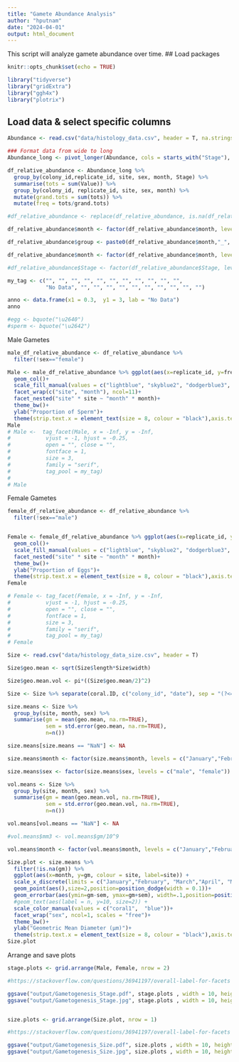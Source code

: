 ```yaml
---
title: "Gamete Abundance Analysis"
author: "hputnam"
date: "2024-04-01"
output: html_document
---
```


This script will analyze gamete abundance over time. 
## Load packages 
```r
knitr::opts_chunk$set(echo = TRUE)

library("tidyverse")
library("gridExtra")
library("ggh4x")
library("plotrix")

```

## Load data & select specific columns 
```r
Abundance <- read.csv("data/histology_data.csv", header = T, na.strings = c("", "NA"))

### Format data from wide to long 
Abundance_long <- pivot_longer(Abundance, cols = starts_with("Stage"), names_to = "Stage", values_to = "Value")

df_relative_abundance <- Abundance_long %>%
  group_by(colony_id,replicate_id, site, sex, month, Stage) %>%
  summarise(tots = sum(Value)) %>%
  group_by(colony_id, replicate_id, site, sex, month) %>%
  mutate(grand.tots = sum(tots)) %>%
  mutate(freq = tots/grand.tots) 

#df_relative_abundance <- replace(df_relative_abundance, is.na(df_relative_abundance), 0)

df_relative_abundance$month <- factor(df_relative_abundance$month, levels = c("January","February", "March","April", "May","June", "July", "August", "September","October",  "November"))

df_relative_abundance$group <- paste0(df_relative_abundance$month,"_", df_relative_abundance$colony_id)

df_relative_abundance$month <- factor(df_relative_abundance$month, levels = c("January","February", "March","April", "May","June", "July", "August", "September","October",  "November"))

#df_relative_abundance$Stage <- factor(df_relative_abundance$Stage, levels = c("StageI","StageII","StageIII","StageIV"))

my_tag <- c("", "", "", "", "", "", "", "", "", "", "",
            "No Data", "", "", "", "", "", "", "", "", "", "")

anno <- data.frame(x1 = 0.3,  y1 = 3, lab = "No Data")
anno

#egg <- bquote("\u2640")
#sperm <- bquote("\u2642")

```

Male Gametes
```r
male_df_relative_abundance <- df_relative_abundance %>%
  filter(!sex=="female")

Male <- male_df_relative_abundance %>% ggplot(aes(x=replicate_id, y=freq, group=Stage, fill=Stage)) +
  geom_col()+
  scale_fill_manual(values = c("lightblue", "skyblue2", "dodgerblue3", "blue"))+
  facet_wrap(c("site", "month"), ncol=11)+
  facet_nested("site" * site ~ "month" * month)+
  theme_bw()+
  ylab("Proportion of Sperm")+
  theme(strip.text.x = element_text(size = 8, colour = "black"),axis.text.x=element_blank(), legend.position = "top", axis.title.x=element_blank())
Male
# Male <-  tag_facet(Male, x = -Inf, y = -Inf, 
#           vjust = -1, hjust = -0.25,
#           open = "", close = "",
#           fontface = 1,
#           size = 3,
#           family = "serif",
#           tag_pool = my_tag)
# 
# Male
```

Female Gametes
```r
female_df_relative_abundance <- df_relative_abundance %>%
  filter(!sex=="male")


Female <- female_df_relative_abundance %>% ggplot(aes(x=replicate_id, y=freq, group=Stage, fill=Stage, label=site)) +
  geom_col()+
  scale_fill_manual(values = c("lightblue", "skyblue2", "dodgerblue3", "blue"))+
  facet_nested("site" * site ~ "month" * month)+
  theme_bw()+
  ylab("Proportion of Eggs")+
  theme(strip.text.x = element_text(size = 8, colour = "black"),axis.text.x = element_text(angle = 90), legend.position = "none", axis.title.x=element_blank())
Female

# Female <- tag_facet(Female, x = -Inf, y = -Inf, 
#           vjust = -1, hjust = -0.25,
#           open = "", close = "",
#           fontface = 1,
#           size = 3,
#           family = "serif",
#           tag_pool = my_tag)
# Female
```


```r
Size <- read.csv("data/histology_data_size.csv", header = T)

Size$geo.mean <- sqrt(Size$length*Size$width)

Size$geo.mean.vol <- pi*((Size$geo.mean/2)^2)

Size <- Size %>% separate(coral.ID, c("colony_id", "date"), sep = "(?<=[0-9])-")

size.means <- Size %>%
  group_by(site, month, sex) %>%
  summarise(gm = mean(geo.mean, na.rm=TRUE), 
            sem = std.error(geo.mean, na.rm=TRUE),
            n=n())

size.means[size.means == "NaN"] <- NA

size.means$month <- factor(size.means$month, levels = c("January","February", "March","April", "May","June", "July", "August", "September","October",  "November"))

size.means$sex <- factor(size.means$sex, levels = c("male", "female"))

vol.means <- Size %>%
  group_by(site, month, sex) %>%
  summarise(gm = mean(geo.mean.vol, na.rm=TRUE), 
            sem = std.error(geo.mean.vol, na.rm=TRUE),
            n=n())

vol.means[vol.means == "NaN"] <- NA

#vol.means$mm3 <- vol.means$gm/10^9

vol.means$month <- factor(vol.means$month, levels = c("January","February", "March","April", "May","June", "July", "August", "September","October",  "November"))

Size.plot <- size.means %>% 
  filter(!is.na(gm)) %>%
  ggplot(aes(x=month, y=gm, colour = site, label=site)) +
  scale_x_discrete(limits = c("January","February", "March","April", "May","June", "July", "August", "September","October",  "November"))+
  geom_point(aes(),size=2,position=position_dodge(width = 0.1))+
  geom_errorbar(aes(ymin=gm-sem, ymax=gm+sem), width=.1,position=position_dodge(width = 0.1)) +
  #geom_text(aes(label = n, y=10, size=2)) +
  scale_color_manual(values = c("coral1",  "blue"))+
  facet_wrap("sex", ncol=1, scales = "free")+
  theme_bw()+
  ylab("Geometric Mean Diameter (µm)")+
  theme(strip.text.x = element_text(size = 8, colour = "black"),axis.text.x = element_text(angle = 90), legend.position = "top", axis.title.x=element_blank())
Size.plot

```

Arrange and save plots
```r

stage.plots <- grid.arrange(Male, Female, nrow = 2)

#https://stackoverflow.com/questions/36941197/overall-label-for-facets

ggsave("output/Gametogenesis_Stage.pdf", stage.plots , width = 10, height = 6)
ggsave("output/Gametogenesis_Stage.jpg", stage.plots , width = 10, height = 6)


size.plots <- grid.arrange(Size.plot, nrow = 1)

#https://stackoverflow.com/questions/36941197/overall-label-for-facets

ggsave("output/Gametogenesis_Size.pdf", size.plots , width = 10, height = 6)
ggsave("output/Gametogenesis_Size.jpg", size.plots , width = 10, height = 6)


```